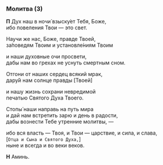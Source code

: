 ### Молитва (3)

**П** Дух наш в ночи́ взыску́ет Тебя, Боже,  
ибо повеления Твои — это свет.

Научи же нас, Боже, правде Твоей,  
за́поведям Твоим и установле́ниям Твоим

и наши духовные очи просвети,  
дабы нам во грехах не уснуть смертным сном.

Отгони от наших сердец всякий мрак,  
дару́й нам солнце правды [Твоей]

и нашу жизнь сохрани невредимой  
печатью Святого Духа Твоего.

Cтопы́ наши направь на путь мира  
и дай нам встретить зарю и день в радости,  
дабы вознести Тебе утренние молитвы, —

ибо вся власть — Твоя, и Твои — царствие, и сила, и слава,  
<R>[</R>`Отца и Сына и Святого Духа,`<R>]</R>  
ныне и всегда и во веки веков.

**Н** Аминь.
